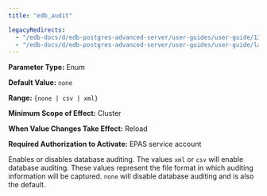 ```yaml
---
title: "edb_audit"

legacyRedirects:
  - "/edb-docs/d/edb-postgres-advanced-server/user-guides/user-guide/13/edb_audit.html"
  - "/edb-docs/d/edb-postgres-advanced-server/user-guides/user-guide/latest/edb_audit.html"
---
```


<div id="edb_audit" class="registered_link"></div>

**Parameter Type:** Enum

**Default Value:** `none`

**Range:** `{none | csv | xml}`

**Minimum Scope of Effect:** Cluster

**When Value Changes Take Effect:** Reload

**Required Authorization to Activate:** EPAS service account

Enables or disables database auditing. The values `xml` or `csv` will enable database auditing. These values represent the file format in which auditing information will be captured. `none` will disable database auditing and is also the default.
